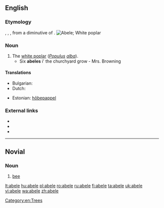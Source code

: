 {{also|Abele|ābele}}
==English==
{{wikipedia}}

===Etymology===
{{etyl|nl}} {{term|abeel|lang=nl}}, {{etyl|fro}} {{term|abel|lang=fro}}, {{term|aubel|lang=fro}}, from a diminutive of {{etyl|la}} {{term|albus||white|lang=la}}.
[[Image:Czajecice tree 20060812 1401.jpg|thumb|Abele; White poplar]]

===Noun===
{{en-noun}}

# The [[white poplar]] (''[[Populus]] [[alba]]'').
#* Six '''abeles''' i' the churchyard grow - Mrs. Browning

====Translations====
{{trans-top|the white poplar, Populus alba}}
* Bulgarian: {{t|bg|бяла топола}}
* Dutch: {{t+|nl|abeel|m}}
{{trans-mid}}
* Estonian: [[hõbepappel]]
{{trans-bottom}}

===External links===
* {{pedialite|Populus alba}}
* {{commonslite|Populus alba}}
* {{specieslite|Populus alba}}

[[Category:en:Trees]]

----

==Novial==

===Noun===
{{head|nov|noun}}

# [[bee]]

[[lt:abele]]
[[hu:abele]]
[[pl:abele]]
[[ro:abele]]
[[ru:abele]]
[[fi:abele]]
[[ta:abele]]
[[uk:abele]]
[[vi:abele]]
[[wa:abele]]
[[zh:abele]]